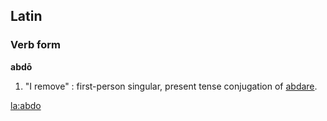 ==Latin==
<!--'''abdo''', '''abdere''', '''abdidi'''-->
===Verb form===
'''abdō'''
# "I remove" : first-person singular, present tense conjugation of [[abdare]].

[[la:abdo]]